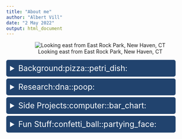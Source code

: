 ```yaml
---
title: "About me"
author: "Albert Vill"
date: "2 May 2022"
output: html_document
---
```


<center>

![Looking east from East Rock Park, New Haven, CT](/img/about/east_rock_park_18Nov2023.png)

</center>

<details>
  <summary>Background:pizza::petri_dish:</summary>

I am from New Jersey. New Yorkers may think they have better bagels and pizza, but they're wrong. 

I graduated from Gettysburg College in 2016 with a B.S. in biochemistry and molecular biology. As a first-generation college student, I got my initial exposure to scientific research in the [PhagesRock lab](https://xsigsummer.wordpress.com/?s=phage) under the mentorship of professors Véronique Delesalle and Greg Krukonis. 

After undergrad, I enrolled at Cornell University as a graduate student in the field of Genetics, Genomics & Development, and shortly thereafter joined [the Brito Lab](https://www.britolab.org) in the Meinig School of Biomedical Engineering. My graduate work involved the application of different sequencing techniques to understand the DNA and RNA content of the human gut microbiome.

I defended my thesis in April 2022, titled *Metagenomic Methods to Investigate Mobile Element Context and Nascent Transcription in the Human Gut Microbiome*.

Currently, I am postdoc with Paul Turner in the [Center for Phage Biology and Therapy at Yale](http://www.yalephagecenter.com/).

</details>

<details>
  <summary>Research:dna::poop:</summary>

I am interested in bacterial genomics, host-microbe interactions, and all things bacteriophage. My training is in molecular biology with a focus on DNA and RNA sequencing of microbiomes.

As a graduate student, I used [precision run-on sequencing](https://doi.org/10.1038/nprot.2016.086) to assess nascent transcription in bacteria. When applied to human stool samples, PRO-seq captures transcription at metagenomic loci that are co-transcriptionally processed, including tRNAs and CRISPR arrays. Our manuscript is now published in [*Nature Microbiology*](https://www.nature.com/articles/s41564-023-01558-w).

<blockquote class="twitter-tweet"><p lang="en" dir="ltr">My favorite result: PRO-seq captures active transcription across <a href="https://twitter.com/hashtag/CRISPR?src=hash&amp;ref_src=twsrc%5Etfw">#CRISPR</a> arrays, and patterns suggest that endonuclease processing of crRNAs is concurrent with pre-crRNA transcription <a href="https://t.co/vS1tbBI94x">pic.twitter.com/vS1tbBI94x</a></p>&mdash; Albert Vill (@_AlbertVill) <a href="https://twitter.com/_AlbertVill/status/1519751344273465344?ref_src=twsrc%5Etfw">April 28, 2022</a></blockquote> <script async src="https://platform.twitter.com/widgets.js" charset="utf-8"></script>

The Brito Lab is continuing to innovate in the microbiome mobile gene space with techniques like [OIL-PCR](https://doi.org/10.7554/eLife.66834) and [GCN models for HGT prediction](https://doi.org/10.1126/sciadv.abj5056). 

</details>

<details>
  <summary>Side Projects:computer::bar_chart:</summary>

I love R and I appreciate well-documented bioinformatics tools. When I write a handy piece of code, I like to optimize it for ease-of-use. Please see [my code & resources page](https://albertvill.com/projects) for descriptions of tools and scripts that I've developed as part of my ongoing research in metagenomics and bacterial genetics.

</details>

<details>
  <summary>Fun Stuff:confetti_ball::partying_face:</summary>

I'm a regular contributor on [Biology Stack Exchange](https://biology.stackexchange.com/users/52196/acvill). Below are some of my favorite questions I've answered. Come ask more! 

<!-- <a href="https://biology.stackexchange.com/users/52196/acvill"><img src="https://stackexchange.com/users/flair/10848131.png" width="287" height="80" alt="profile for acvill on Stack Exchange, a network of free, community-driven Q&amp;A sites" title="profile for acvill on Stack Exchange, a network of free, community-driven Q&amp;A sites" /></a> -->

- [What are the limitations of 16S rRNA sequencing?](https://biology.stackexchange.com/a/104658/52196)
- [Does direction relative to origin of replication matter on small plasmids?](https://biology.stackexchange.com/a/100124/52196)
- [Which proteins are part of the most different protein complexes?](https://biology.stackexchange.com/a/92550/52196)
- [What fraction of bacterial proteins are membrane bound?](https://biology.stackexchange.com/a/98437/52196)
- [What are the reasons for using oligo-dT instead of oligo-U to isolate mRNAs?](https://biology.stackexchange.com/a/101635/52196)
- [Will all bacteria become resistant against all antibiotics in the long term?](https://biology.stackexchange.com/a/90122/52196)
- [What are the considerations for studying population genetics of bacterial pan-genomes?](https://biology.stackexchange.com/a/97169/52196)

</details>

<style>
p.caption {
  font-size: 0.9em;
  text-align: center;
  color: #7f1cad;
  margin-right: 5%;
  margin-left: 5%;
}
details > summary {
  font-size: 1.5em;
  padding: 10px;
  background-color: #21436e;
  border: none;
  box-shadow: 0px 0px 0px #bbbbbb;
  cursor: pointer;
  margin-left: 0%;
  margin-right: 10%;
  margin-top: 0%;
  margin-bottom: 1%;
  color: #FFFFFF;
  border-radius: 5px;
}
</style>
<a rel="me" href="https://mstdn.science/@albertvill"></a>
